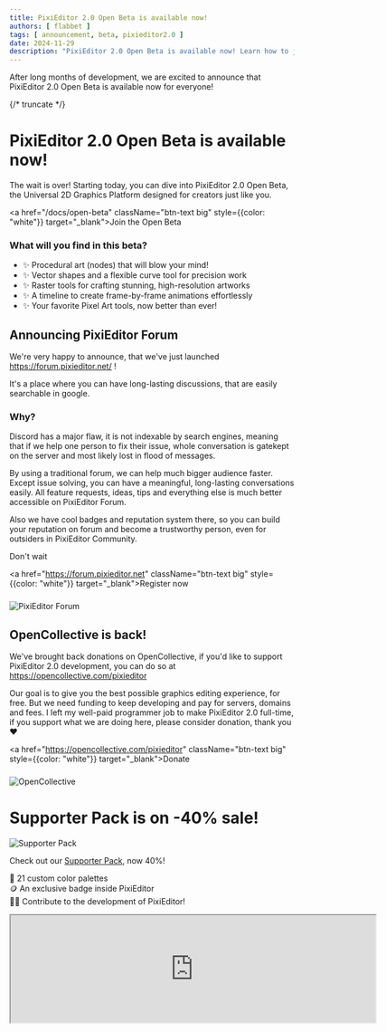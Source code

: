 ```yaml
---
title: PixiEditor 2.0 Open Beta is available now! 
authors: [ flabbet ]
tags: [ announcement, beta, pixieditor2.0 ]
date: 2024-11-29
description: "PixiEditor 2.0 Open Beta is available now! Learn how to join the Open Beta and help us test the new version of PixiEditor."
---
```


After long months of development, we are excited to announce that PixiEditor 2.0 Open Beta is available now for everyone!

{/* truncate */}

# PixiEditor 2.0 Open Beta is available now!

The wait is over! Starting today, you can dive into PixiEditor 2.0 Open Beta, the Universal 2D Graphics Platform designed for creators just like you. 


<a href="/docs/open-beta" className="btn-text big" style={{color: "white"}} target="_blank">Join the Open Beta</a>

### What will you find in this beta?

- ✨ Procedural art (nodes) that will blow your mind!
- ✨ Vector shapes and a flexible curve tool for precision work
- ✨ Raster tools for crafting stunning, high-resolution artworks
- ✨ A timeline to create frame-by-frame animations effortlessly
- ✨ Your favorite Pixel Art tools, now better than ever!

## Announcing PixiEditor Forum
We're very happy to announce, that we've just launched https://forum.pixieditor.net/ !

It's a place where you can have long-lasting discussions, that are easily searchable in google. 

### Why?
Discord has a major flaw, it is not indexable by search engines, meaning that if we help one person to fix their issue, whole conversation is gatekept on the server and most likely lost in flood of messages. 

By using a traditional forum, we can help much bigger audience faster. Except issue solving, you can have a meaningful, long-lasting conversations easily. All feature requests, ideas, tips and everything else is much better accessible on PixiEditor Forum.

Also we have cool badges and reputation system there, so you can build your reputation on forum and become a trustworthy person, even for outsiders in PixiEditor Community.

Don't wait

<a href="https://forum.pixieditor.net" className="btn-text big" style={{color: "white"}} target="_blank">Register now</a>

###
![PixiEditor Forum](/img/blog-posts/2.0-open-beta/forum.png)

## OpenCollective is back!

We've brought back donations on OpenCollective, if you'd like to support PixiEditor 2.0 development, you can do so at https://opencollective.com/pixieditor

Our goal is to give you the best possible graphics editing experience, for free. But we need funding to keep developing and pay for servers, domains and fees. I left my well-paid programmer job to make PixiEditor 2.0 full-time, if you support what we are doing here, please consider donation, thank you :heart:

<a href="https://opencollective.com/pixieditor" className="btn-text big" style={{color: "white"}} target="_blank">Donate</a>

### 
![OpenCollective](/img/blog-posts/2.0-open-beta/oc.png)

# Supporter Pack is on -40% sale!

![Supporter Pack](/img/blog-posts/2.0-open-beta/sale.png)

Check out our [Supporter Pack](https://store.steampowered.com/app/2435860/PixiEditor__Supporter_Pack/), now 40%!
  
:art: 21 custom color palettes<br/>
🪙 An exclusive badge inside PixiEditor<br/>
🫶🏻 Contribute to the development of PixiEditor!


<iframe
            src="https://store.steampowered.com/widget/2435860/"
            width="646" style={{border: "0", margin: "10px auto"}}
            height="190"></iframe>

